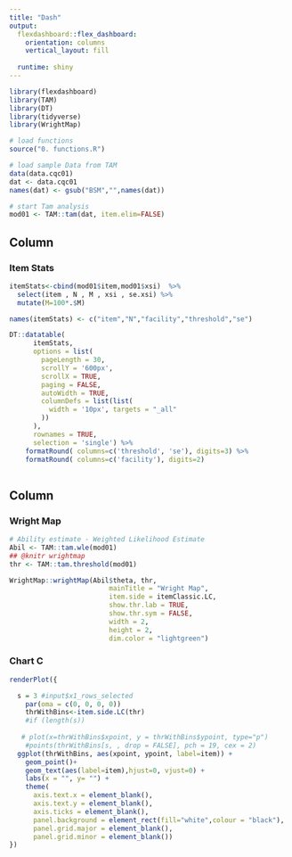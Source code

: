 ```yaml
---
title: "Dash"
output: 
  flexdashboard::flex_dashboard:
    orientation: columns
    vertical_layout: fill
    
  runtime: shiny
---
```


```r
library(flexdashboard)
library(TAM)
library(DT)
library(tidyverse)
library(WrightMap)

# load functions
source("0. functions.R")

# load sample Data from TAM
data(data.cqc01)
dat <- data.cqc01
names(dat) <- gsub("BSM","",names(dat))

# start Tam analysis
mod01 <- TAM::tam(dat, item.elim=FALSE)

```

Column {data-width=650}
-----------------------------------------------------------------------

### Item Stats

```r

itemStats<-cbind(mod01$item,mod01$xsi)  %>%
  select(item , N , M , xsi , se.xsi) %>% 
  mutate(M=100*.$M)  

names(itemStats) <- c("item","N","facility","threshold","se")

```

```r

DT::datatable(
      itemStats,
      options = list(
        pageLength = 30,
        scrollY = '600px',
        scrollX = TRUE,
        paging = FALSE,
        autoWidth = TRUE,
        columnDefs = list(list(
          width = '10px', targets = "_all"
        ))
      ),
      rownames = TRUE,
      selection = 'single') %>%
    formatRound( columns=c('threshold', 'se'), digits=3) %>%
    formatRound( columns=c('facility'), digits=2)
    
```


Column {data-width=350}
-----------------------------------------------------------------------

### Wright Map

```r

# Ability estimate - Weighted Likelihood Estimate
Abil <- TAM::tam.wle(mod01)
## @knitr wrightmap
thr <- TAM::tam.threshold(mod01)
```

```r
WrightMap::wrightMap(Abil$theta, thr, 
                         mainTitle = "Wright Map", 
                         item.side = itemClassic.LC, 
                         show.thr.lab = TRUE, 
                         show.thr.sym = FALSE, 
                         width = 2, 
                         height = 2, 
                         dim.color = "lightgreen")


```


### Chart C

```r
renderPlot({

  s = 3 #input$x1_rows_selected
    par(oma = c(0, 0, 0, 0))
    thrWithBins<-item.side.LC(thr)
    #if (length(s)) 
   
   # plot(x=thrWithBins$xpoint, y = thrWithBins$ypoint, type="p")
    #points(thrWithBins[s, , drop = FALSE], pch = 19, cex = 2)
  ggplot(thrWithBins, aes(xpoint, ypoint, label=item)) + 
    geom_point()+
    geom_text(aes(label=item),hjust=0, vjust=0) +
    labs(x = "", y= "") + 
    theme(
      axis.text.x = element_blank(),
      axis.text.y = element_blank(),
      axis.ticks = element_blank(),
      panel.background = element_rect(fill="white",colour = "black"),
      panel.grid.major = element_blank(),
      panel.grid.minor = element_blank())
})
```

